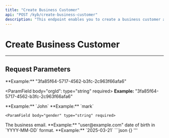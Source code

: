 ```yaml
---
title: "Create Business Customer"
api: "POST /kyb/create-business-customer"
description: "This endpoint enables you to create a business customer after successful kyb verification."
---
```


# Create Business Customer

---

## Request Parameters

<ParamField body= "businessId" type="string" required>
    **Example:** "3fa85f64-5717-4562-b3fc-2c963f66afa6"
</ParamField>

  <ParamField body="orgId": type="string" required>
    **Example:** "3fa85f64-5717-4562-b3fc-2c963f66afa6"
</ParamField>

  <ParamField body="firstName" type="string" required>
     **Example:** `John`
</ParamField>

  <ParamField body="lastName" type="string" required>
     **Example:** `mark`
</ParamField>

   <ParamField body="phoneNumber" type="string" required>
</ParamField>

    <ParamField body="gender" type="string" required>
  </ParamField>

  <ParamField body="email" type="string" required>
   The business email. **Example:** "user@example.com"
</ParamField>

  <ParamField body="dateOfBirth" type="string" required>
   date of birth in `YYYY-MM-DD` format. **Example:**
	`2025-03-21`
  </ParamField>

  <ParamField body="nin" type="string" required>
  </ParamField>

  <ParamField body="bvn" type="string" required>
  </ParamField>

  <ParamField body="country" type="string" required>
  </ParamField>

  <ParamField body="state" type="string" required>
  </ParamField>

  <ParamField body="lga" type="string" required>
  </ParamField>

  <ParamField body="streetAddress" type="string" required>
  </ParamField>


<ResponseExample>
```json
 {}
'''

</ResponseExample>